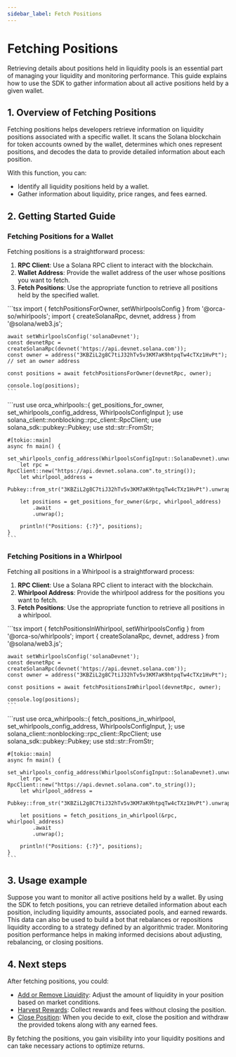 ```yaml
---
sidebar_label: Fetch Positions
---
```


# Fetching Positions
Retrieving details about positions held in liquidity pools is an essential part of managing your liquidity and monitoring performance. This guide explains how to use the SDK to gather information about all active positions held by a given wallet.

## 1. Overview of Fetching Positions
Fetching positions helps developers retrieve information on liquidity positions associated with a specific wallet. It scans the Solana blockchain for token accounts owned by the wallet, determines which ones represent positions, and decodes the data to provide detailed information about each position.

With this function, you can:
- Identify all liquidity positions held by a wallet.
- Gather information about liquidity, price ranges, and fees earned.

## 2. Getting Started Guide

### Fetching Positions for a Wallet
Fetching positions is a straightforward process:

1. **RPC Client**: Use a Solana RPC client to interact with the blockchain.
2. **Wallet Address**: Provide the wallet address of the user whose positions you want to fetch.
3. **Fetch Positions**: Use the appropriate function to retrieve all positions held by the specified wallet.

<Tabs groupId="programming-languages">
  <TabItem value="ts" label="Typescript" default>
    ```tsx
    import { fetchPositionsForOwner, setWhirlpoolsConfig } from '@orca-so/whirlpools';
    import { createSolanaRpc, devnet, address } from '@solana/web3.js';

    await setWhirlpoolsConfig('solanaDevnet');
    const devnetRpc = createSolanaRpc(devnet('https://api.devnet.solana.com'));
    const owner = address("3KBZiL2g8C7tiJ32hTv5v3KM7aK9htpqTw4cTXz1HvPt"); // set an owner address

    const positions = await fetchPositionsForOwner(devnetRpc, owner);

    console.log(positions);
    ```
  </TabItem>
  <TabItem value="rust" label="Rust">
    ```rust
    use orca_whirlpools::{
        get_positions_for_owner, set_whirlpools_config_address, WhirlpoolsConfigInput
    };
    use solana_client::nonblocking::rpc_client::RpcClient;
    use solana_sdk::pubkey::Pubkey;
    use std::str::FromStr;

    #[tokio::main]
    async fn main() {
        set_whirlpools_config_address(WhirlpoolsConfigInput::SolanaDevnet).unwrap();
        let rpc = RpcClient::new("https://api.devnet.solana.com".to_string());
        let whirlpool_address =
            Pubkey::from_str("3KBZiL2g8C7tiJ32hTv5v3KM7aK9htpqTw4cTXz1HvPt").unwrap();

        let positions = get_positions_for_owner(&rpc, whirlpool_address)
            .await
            .unwrap();

        println!("Positions: {:?}", positions);
    }
    ```
  </TabItem>
</Tabs>

### Fetching Positions in a Whirlpool
Fetching all positions in a Whirlpool is a straightforward process:

1. **RPC Client**: Use a Solana RPC client to interact with the blockchain.
2. **Whirlpool Address**: Provide the whirlpool address for the positions you want to fetch.
3. **Fetch Positions**: Use the appropriate function to retrieve all positions in a whirlpool.

<Tabs groupId="programming-languages">
  <TabItem value="ts" label="Typescript" default>
    ```tsx
    import { fetchPositionsInWhirlpool, setWhirlpoolsConfig } from '@orca-so/whirlpools';
    import { createSolanaRpc, devnet, address } from '@solana/web3.js';

    await setWhirlpoolsConfig('solanaDevnet');
    const devnetRpc = createSolanaRpc(devnet('https://api.devnet.solana.com'));
    const owner = address("3KBZiL2g8C7tiJ32hTv5v3KM7aK9htpqTw4cTXz1HvPt");

    const positions = await fetchPositionsInWhirlpool(devnetRpc, owner);

    console.log(positions);
    ```
  </TabItem>
  <TabItem value="rust" label="Rust">
    ```rust
    use orca_whirlpools::{
        fetch_positions_in_whirlpool, set_whirlpools_config_address, WhirlpoolsConfigInput,
    };
    use solana_client::nonblocking::rpc_client::RpcClient;
    use solana_sdk::pubkey::Pubkey;
    use std::str::FromStr;

    #[tokio::main]
    async fn main() {
        set_whirlpools_config_address(WhirlpoolsConfigInput::SolanaDevnet).unwrap();
        let rpc = RpcClient::new("https://api.devnet.solana.com".to_string());
        let whirlpool_address =
            Pubkey::from_str("3KBZiL2g8C7tiJ32hTv5v3KM7aK9htpqTw4cTXz1HvPt").unwrap();

        let positions = fetch_positions_in_whirlpool(&rpc, whirlpool_address)
            .await
            .unwrap();

        println!("Positions: {:?}", positions);
    }
    ```
  </TabItem>
</Tabs>

## 3. Usage example
Suppose you want to monitor all active positions held by a wallet. By using the SDK to fetch positions, you can retrieve detailed information about each position, including liquidity amounts, associated pools, and earned rewards. This data can also be used to build a bot that rebalances or repositions liquidity according to a strategy defined by an algorithmic trader. Monitoring position performance helps in making informed decisions about adjusting, rebalancing, or closing positions.

## 4. Next steps
After fetching positions, you could:

- [Add or Remove Liquidity](03-Adjust%20Liquidity.mdx): Adjust the amount of liquidity in your position based on market conditions.
- [Harvest Rewards](04-Harvest.mdx): Collect rewards and fees without closing the position.
- [Close Position](05-Close%20Position.mdx): When you decide to exit, close the position and withdraw the provided tokens along with any earned fees.

By fetching the positions, you gain visibility into your liquidity positions and can take necessary actions to optimize returns.